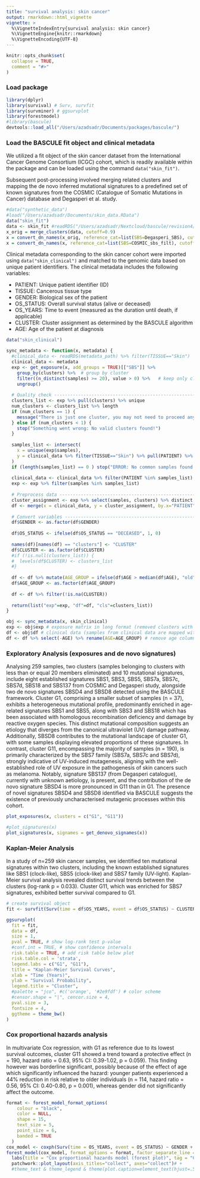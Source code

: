 ```yaml
---
title: "survival analysis: skin cancer"
output: rmarkdown::html_vignette
vignette: >
  %\VignetteIndexEntry{survival analysis: skin cancer}
  %\VignetteEngine{knitr::rmarkdown}
  %\VignetteEncoding{UTF-8}
---
```


```r
knitr::opts_chunk$set(
  collapse = TRUE,
  comment = "#>"
)
```


### Load package

```r
library(dplyr)
library(survival) # Surv, survfit
library(survminer) # ggsurvplot
library(forestmodel)
#library(bascule)
devtools::load_all("/Users/azadsadr/Documents/packages/bascule/")
```


### Load the BASCULE fit object and clinical metadata

We utilized a fit object of the skin cancer dataset from the International Cancer Genome Consortium (ICGC) cohort, which is readily available within the package and can be loaded using the command `data("skin_fit")`.

Subsequent post-processing involved merging related clusters and mapping the de novo inferred mutational signatures to a predefined set of known signatures from the COSMIC (Catalogue of Somatic Mutations in Cancer) database and Degasperi et al. study.

```r
#data("synthetic_data")
#load("/Users/azadsadr/Documents/skin_data.RData")
data("skin_fit")
data <- skin_fit #readRDS("/Users/azadsadr/Nextcloud/bascule/revision4/fit_final/02/skin.Rds")
x_orig = merge_clusters(data, cutoff=0.9)
x = convert_dn_names(x_orig, reference_cat=list(SBS=Degasperi_SBS), cutoff=0.8)
x = convert_dn_names(x, reference_cat=list(SBS=COSMIC_sbs_filt), cutoff=0.8)
```

Clinical metadata corresponding to the skin cancer cohort were imported using `data("skin_clinical")` and matched to the genomic data based on unique patient identifiers. The clinical metadata includes the following variables:

* PATIENT: Unique patient identifier (ID)
* TISSUE: Cancerous tissue type
* GENDER: Biological sex of the patient
* OS_STATUS: Overall survival status (alive or deceased)
* OS_YEARS: Time to event (measured as the duration until death, if applicable)
* CLUSTER: Cluster assignment as determined by the BASCULE algorithm
* AGE: Age of the patient at diagnosis

```r
data("skin_clinical")

sync_metadata <- function(x, metadata) {
  #clinical_data <- readRDS(metadata_path) %>% filter(TISSUE=="Skin")
  clinical_data <- metadata
  exp <- get_exposure(x, add_groups = TRUE)[["SBS"]] %>% 
    group_by(clusters) %>%  # group by cluster
    filter((n_distinct(samples) >= 20), value > 0) %>%   # keep only clusters with 20 or more members
    ungroup()
  
  # Quality check --------------------------------------------------------------
  clusters_list <- exp %>% pull(clusters) %>% unique 
  num_clusters <- clusters_list %>% length
  if (num_clusters == 1) {
    message("There is just one cluster, you may not need to proceed anymore!")
  } else if (num_clusters < 1) {
    stop("Something went wrong: No valid clusters found!")
  }
  
  samples_list <- intersect(
    x = unique(exp$samples), 
    y = clinical_data %>% filter(TISSUE=="Skin") %>% pull(PATIENT) %>% unique
  )
  if (length(samples_list) == 0 ) stop("ERROR: No common samples found between exposure and clinical data!")
  
  clinical_data <- clinical_data %>% filter(PATIENT %in% samples_list)
  exp <- exp %>% filter(samples %in% samples_list)
  
  # Preprocess data ------------------------------------------------------------
  cluster_assignment <- exp %>% select(samples, clusters) %>% distinct # get unique sample-cluster assignment
  df <- merge(x = clinical_data, y = cluster_assignment, by.x="PATIENT", by.y = "samples", all.x = TRUE) # merge with clinical data
  
  # Convert variables ----------------------------------------------------------
  df$GENDER <- as.factor(df$GENDER)
  
  df$OS_STATUS <- ifelse(df$OS_STATUS == "DECEASED", 1, 0)
  
  names(df)[names(df) == "clusters"] <- "CLUSTER"
  df$CLUSTER <- as.factor(df$CLUSTER)
  #if (!is.null(clusters_list)) {
  #  levels(df$CLUSTER) <- clusters_list
  #}
  
  df <- df %>% mutate(AGE_GROUP = ifelse(df$AGE > median(df$AGE), "old", "young"))
  df$AGE_GROUP <- as.factor(df$AGE_GROUP)
  
  df <- df %>% filter(!is.na(CLUSTER))
  
  return(list("exp"=exp, "df"=df, "cls"=clusters_list))
}

obj <- sync_metadata(x, skin_clinical)
exp <- obj$exp # exposure matrix in long format (removed clusters with less than 20 samples)
df <- obj$df # clinical data (samples from clinical data are mapped with samples from samples from bascule object)
df <- df %>% select(-AGE) %>% rename(AGE=AGE_GROUP) # remove age column from metadata
```


### Exploratory Analysis (exposures and de novo signatures)

Analysing 259 samples, two clusters (samples belonging to clusters with less than or equal 20 members eliminated) and 10 mutational signatures, include eight established signatures SBS1, SBS3, SBS5, SBS7a, SBS7c, SBS7d, SBS18 and SBS137 from COSMIC and Degasperi study, alongside two de novo signatures SBSD4 and SBSD8 detected using the BASCULE framework.
Cluster G1, comprising a smaller subset of samples (n = 37), exhibits a heterogeneous mutational profile, predominantly enriched in age-related signatures SBS1 and SBS5, along with SBS3 and SBS18 which has been associated with homologous recombination deficiency and damage by reactive oxygen species. This distinct mutational composition suggests an etiology that diverges from the canonical ultraviolet (UV) damage pathway. Additionally, SBSD8 contributes to the mutational landscape of cluster G1, with some samples displaying elevated proportions of these signatures. In contrast, cluster G11, encompassing the majority of samples (n = 190), is primarily characterized by the SBS7 family (SBS7a, SBS7c and SBS7d), strongly indicative of UV-induced mutagenesis, aligning with the well-established role of UV exposure in the pathogenesis of skin cancers such as melanoma. Notably, signature SBS137 (from Degasperi catalogue), currently with unknown aetiology, is present, and the contribution of the de novo signature SBSD4 is more pronounced in G11 than in G1. The presence of novel signatures SBSD4 and SBSD8 identified via BASCULE suggests the existence of previously uncharacterised mutagenic processes within this cohort.

```r
plot_exposures(x, clusters = c("G1", "G11"))
```



```r
#plot_signatures(x)
plot_signatures(x, signames = get_denovo_signames(x))
```


### Kaplan-Meier Analysis
In a study of n=259 skin cancer samples, we identified ten mutational signatures within two clusters, including the known established signatures like SBS1 (clock-like), SBS5 (clock-like) and SBS7 family (UV-light). Kaplan-Meier survival analysis revealed distinct survival trends between the clusters (log-rank p = 0.033). Cluster G11, which was enriched for SBS7 signatures, exhibited better survival compared to G1.


```r
# create survival object
fit <- survfit(Surv(time = df$OS_YEARS, event = df$OS_STATUS) ~ CLUSTER, data = df)

ggsurvplot(
  fit = fit, 
  data = df, 
  size = 1, 
  pval = TRUE, # show log-rank test p-value
  #conf.int = TRUE, # show confidence intervals
  risk.table = TRUE, # add risk table below plot
  risk.table.col = 'strata', 
  legend.labs = c("G1", "G11"), 
  title = "Kaplan-Meier Survival Curves", 
  xlab = "Time (Years)", 
  ylab = "Survival Probability", 
  legend.title = "Cluster", 
  #palette = "jco", #c('orange', '#2e9fdf') # color scheme
  #censor.shape = "|", cencor.size = 4, 
  pval.size = 3, 
  fontsize = 4, 
  ggtheme = theme_bw()
)
```

### Cox proportional hazards analysis
In multivariate Cox regression, with G1 as reference due to its lowest survival outcomes, cluster G11 showed a trend toward a protective effect (n = 190, hazard ratio = 0.63, 95% CI: 0.39-1.02, p = 0.059). This finding however was borderline significant, possibly because of the effect of age which significantly influenced the hazard: younger patients experienced a 44% reduction in risk relative to older individuals (n = 114, hazard ratio = 0.56, 95% CI: 0.40-0.80, p = 0.001), whereas gender did not significantly affect the outcome.

```r

format <- forest_model_format_options(
    colour = "black",
    color = NULL,
    shape = 15,
    text_size = 5,
    point_size = 6,
    banded = TRUE
  )
cox_model <- coxph(Surv(time = OS_YEARS, event = OS_STATUS) ~ GENDER + CLUSTER + AGE, data = df)
forest_model(cox_model, format_options = format, factor_separate_line = T, recalculate_width = F, recalculate_height = T) + 
  labs(title = "Cox proportional hazards model (forest plot)", tag = "C") + 
  patchwork::plot_layout(axis_titles="collect", axes="collect")# + 
  #theme_text & theme_legend & theme(plot.caption=element_text(hjust=.5))
```

